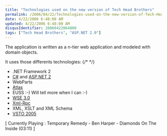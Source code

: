 ```yaml
---
title: "Technologies used on the new version of Tech Head Brothers"
permalink: /2006/04/22/Technologies-used-on-the-new-version-of-Tech-Head-Brothers/
date: 4/22/2006 6:48:00 AM
updated: 4/22/2006 6:48:00 AM
disqusIdentifier: 20060422064800
tags: ["Tech Head Brothers", "ASP.NET 2.0"]
---
```

The application is written as a n-tier web application and 
modeled with domain objects.

It uses those differents technologies:
{/* <!-- more --> */}

* .NET Framework 2 
* [C#](http://msdn.microsoft.com/vcsharp/) and [ASP.NET 2](http://msdn.microsoft.com/asp.net)
* WebParts
* [Atlas](http://atlas.asp.net/)
* EUSS :-) Will tell more when I can :-)
* [WSE 3.0](http://msdn.microsoft.com/webservices/webservices/building/wse/default.aspx)
* [Xml-Rpc](http://www.xmlrpc.com/)
* XML, XSLT and XML Schema
* [VSTO 2005](http://msdn.microsoft.com/office/understanding/vsto/)

[ Currently Playing : Temporary Remedy - Ben Harper - Diamonds On 
The Inside (03:11) ]
